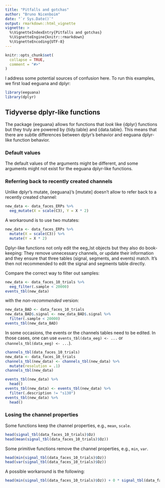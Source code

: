 ```yaml
---
title: "Pitfalls and gotchas"
author: "Bruno Nicenboim"
date: "`r Sys.Date()`"
output: rmarkdown::html_vignette
vignette: >
  %\VignetteIndexEntry{Pitfalls and gotchas}
  %\VignetteEngine{knitr::rmarkdown}
  %\VignetteEncoding{UTF-8}
---
```


```r
knitr::opts_chunk$set(
  collapse = TRUE,
  comment = "#>"
)
```

I address some potential sources of confusion here. To run this examples, we first load eeguana and dplyr:

```r
library(eeguana)
library(dplyr)
```

## Tidyverse dplyr-like functions

The package {eeguana} allows for functions that *look* like {dplyr} functions but they truly are powered by {tidy.table} and {data.table}. This means that there are subtle differences between dplyr's behavior and eeguana dplyr-like function behavior.

### Default values

The default values of the arguments might be different, and some arguments might not exist for the eeguana dplyr-like functions.


### Referring back to recently created channels

Unlike dplyr's mutate, {eeguana}'s [mutate] doesn't allow to refer back to a recently created channel:

```r
new_data <- data_faces_ERPs %>%
  eeg_mutate(X = scale(C3), Y = X * 2)
```

A workaround is to use two mutates:

```r
new_data <- data_faces_ERPs %>%
  mutate(X = scale(C3)) %>%
  mutate(Y = X * 2)
```



Dplyr-like functions not only edit the eeg_lst objects but they also do book-keeping: They remove unnecessary channels, or update their information and they ensure that three tables (signal, segments, and events) match. It's then not recommended to edit the signal and segments table directly. 

Compare the correct way to filter out samples:

```r
new_data <- data_faces_10_trials %>%
  eeg_filter(.sample < 20000)
events_tbl(new_data)
```

with the *non-recommended* version:

```r
new_data_BAD <- data_faces_10_trials
new_data_BAD$.signal <- new_data_BAD$.signal %>%
  filter(.sample < 20000)
events_tbl(new_data_BAD)
```

In some occasions, the events or the channels tables need to be edited. In those cases, one can use `events_tbl(data_eeg) <- ...` or `channels_tbl(data_eeg) <- ...`).

```r
channels_tbl(data_faces_10_trials)
new_data <- data_faces_10_trials
channels_tbl(new_data) <- channels_tbl(new_data) %>%
  mutate(resolution = .1)
channels_tbl(new_data)
```

```r
events_tbl(new_data) %>%
  head()
events_tbl(new_data) <- events_tbl(new_data) %>%
  filter(.description != "s130")
events_tbl(new_data) %>%
  head()
```

### Losing the channel properties

Some functions keep the channel properties, e.g., `mean`, `scale`.

```r
head(signal_tbl(data_faces_10_trials)$Oz)
head(mean(signal_tbl(data_faces_10_trials)$Oz))
```

Some primitive functions remove the channel properties, e.g., `min`, `var`.

```r
head(min(signal_tbl(data_faces_10_trials)$Oz))
head(var(signal_tbl(data_faces_10_trials)$Oz))
```

A possible workaround is the following:

```r
head(min(signal_tbl(data_faces_10_trials)$Oz)) + 0 * signal_tbl(data_faces_10_trials)$Oz[1]
```

